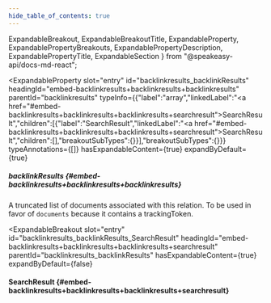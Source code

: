 ```yaml
---
hide_table_of_contents: true
---
```

  ExpandableBreakout,
  ExpandableBreakoutTitle,
  ExpandableProperty,
  ExpandablePropertyBreakouts,
  ExpandablePropertyDescription,
  ExpandablePropertyTitle,
  ExpandableSection
} from "@speakeasy-api/docs-md-react";

<ExpandableSection>

<ExpandableProperty
  slot="entry"
  id="backlinkresults_backlinkResults"
  headingId="embed-backlinkresults+backlinkresults+backlinkresults"
  parentId="backlinkresults"
  typeInfo={{"label":"array","linkedLabel":"<a href=\"#embed-backlinkresults+backlinkresults+backlinkresults+searchresult\">SearchResult</a>","children":[{"label":"SearchResult","linkedLabel":"<a href=\"#embed-backlinkresults+backlinkresults+backlinkresults+searchresult\">SearchResult</a>","children":[],"breakoutSubTypes":{}}],"breakoutSubTypes":{}}}
  typeAnnotations={[]}
  hasExpandableContent={true}
  expandByDefault={true}
>

<ExpandablePropertyTitle slot="title">

##### backlinkResults \{#embed-backlinkresults+backlinkresults+backlinkresults\}

</ExpandablePropertyTitle>

<ExpandablePropertyDescription slot="description">

A truncated list of documents associated with this relation. To be used in favor of `documents` because it contains a trackingToken.

</ExpandablePropertyDescription>

<ExpandablePropertyBreakouts slot="breakouts">

<ExpandableBreakout
  slot="entry"
  id="backlinkresults_backlinkResults_SearchResult"
  headingId="embed-backlinkresults+backlinkresults+backlinkresults+searchresult"
  parentId="backlinkresults_backlinkResults"
  hasExpandableContent={true}
  expandByDefault={false}
>

<ExpandableBreakoutTitle slot="title">

#### SearchResult \{#embed-backlinkresults+backlinkresults+backlinkresults+searchresult\}

</ExpandableBreakoutTitle>

</ExpandableBreakout>

</ExpandablePropertyBreakouts>

</ExpandableProperty>

</ExpandableSection>
